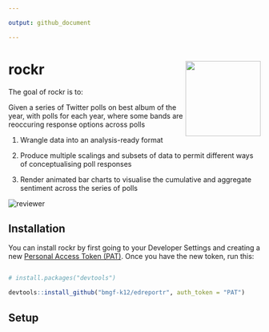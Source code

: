 ```yaml
---

output: github_document

---
```



<!-- README.md is generated from README.Rmd. Please edit that file -->


# rockr <img src='hex/rockr_hex.png' align="right" height="150" />



<!-- badges: start -->

<!-- badges: end -->



The goal of rockr is to:

Given a series of Twitter polls on best album of the year, with polls for each year, where some bands are reoccuring response options across polls

1.  Wrangle data into an analysis-ready format

2.  Produce multiple scalings and subsets of data to permit different ways of conceptualising poll responses

3.  Render animated bar charts to visualise the cumulative and aggregate sentiment across the series of polls



<p align="center">

  <img src="plots/album_poll_final_percentage.gif" alt="reviewer">



</p>



## Installation



You can install rockr by first going to your Developer Settings and creating a new [Personal Access Token (PAT)](https://github.com/settings/tokens). Once you have the new token, run this:



``` r

# install.packages("devtools")

devtools::install_github("bmgf-k12/edreportr", auth_token = "PAT")

```



## Setup



